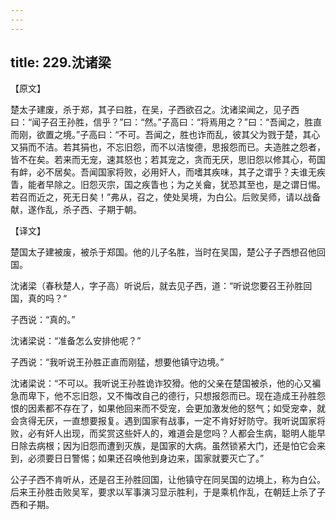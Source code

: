 ```yaml
---
---
---
```

title: 229.沈诸梁
---



【原文】

楚太子建废，杀于郑，其子曰胜，在吴，子西欲召之。沈诸梁闻之，见子西曰：“闻子召王孙胜，信乎？”曰：“然。”子高曰：“将焉用之？”曰：“吾闻之，胜直而刚，欲置之境。”子高曰：“不可。吾闻之，胜也诈而乱，彼其父为戮于楚，其心又狷而不洁。若其狷也，不忘旧怨，而不以洁悛德，思报怨而已。夫造胜之怨者，皆不在矣。若来而无宠，速其怒也；若其宠之，贪而无厌，思旧怨以修其心，苟国有衅，必不居矣。吾闻国家将败，必用奸人，而嗜其疾味，其子之谓乎？夫谁无疾眚，能者早除之。旧怨灭宗，国之疾眚也；为之关龠，犹恐其至也，是之谓日惕。若召而近之，死无日矣！”弗从，召之，使处吴境，为白公。后败吴师，请以战备献，遂作乱，杀子西、子期于朝。

【译文】

楚国太子建被废，被杀于郑国。他的儿子名胜，当时在吴国，楚公子子西想召他回国。

沈诸梁（春秋楚人，字子高）听说后，就去见子西，道：“听说您要召王孙胜回国，真的吗？“

子西说：“真的。”

沈诸梁说：“准备怎么安排他呢？”

子西说：“我听说王孙胜正直而刚猛，想要他镇守边境。”

沈诸梁说：“不可以。我听说王孙胜诡诈狡猾。他的父亲在楚国被杀，他的心又褊急而卑下，他不忘旧怨，又不悔改自己的德行，只想报怨而已。现在造成王孙胜怨恨的因素都不存在了，如果他回来而不受宠，会更加激发他的怒气；如受宠幸，就会贪得无厌，一直想要报复。遇到国家有战事，一定不肯好好防守。我听说国家将败，必有奸人出现，而奖赏这些奸人的，难道会是您吗？人都会生病，聪明人能早日除去病根；因为旧怨而遭到灭族，是国家的大病。虽然锁紧大门，还是怕它会来到，必须要日日警惕；如果还召唤他到身边来，国家就要灭亡了。”

公子子西不肯听从，还是召王孙胜回国，让他镇守在同吴国的边境上，称为白公。后来王孙胜击败吴军，要求以军事演习显示胜利，于是乘机作乱，在朝廷上杀了子西和子期。